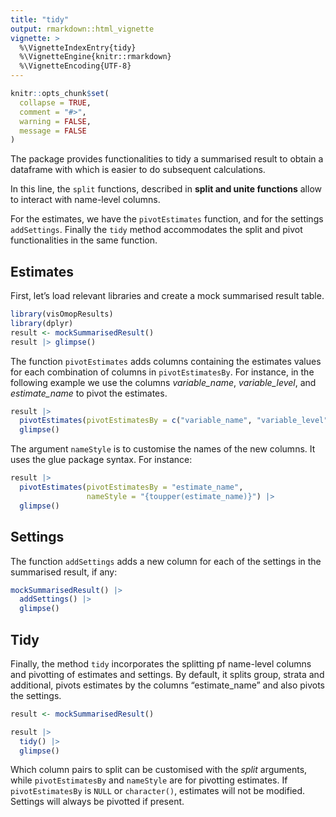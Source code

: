 ```yaml
---
title: "tidy"
output: rmarkdown::html_vignette
vignette: >
  %\VignetteIndexEntry{tidy}
  %\VignetteEngine{knitr::rmarkdown}
  %\VignetteEncoding{UTF-8}
---
```


```r
knitr::opts_chunk$set(
  collapse = TRUE,
  comment = "#>",
  warning = FALSE,
  message = FALSE
)
```


The package provides functionalities to tidy a summarised result to obtain a dataframe with which is easier to do subsequent calculations. 

In this line, the `split` functions, described in **split and unite functions** allow to interact with name-level columns. 

For the estimates, we have the `pivotEstimates` function, and for the settings `addSettings`. Finally the `tidy` method accommodates the split and pivot functionalities in the same function.

## Estimates
First, let's load relevant libraries and create a mock summarised result table.
```r
library(visOmopResults)
library(dplyr)
result <- mockSummarisedResult()
result |> glimpse()
```

The function `pivotEstimates` adds columns containing the estimates values for each combination of columns in `pivotEstimatesBy`. For instance, in the following example we use the columns *variable_name*, *variable_level*, and *estimate_name* to pivot the estimates.

```r
result |> 
  pivotEstimates(pivotEstimatesBy = c("variable_name", "variable_level", "estimate_name")) |>
  glimpse()
```

The argument `nameStyle` is to customise the names of the new columns. It uses the glue package syntax. For instance:

```r
result |> 
  pivotEstimates(pivotEstimatesBy = "estimate_name",
                 nameStyle = "{toupper(estimate_name)}") |>
  glimpse()
```

## Settings
The function `addSettings` adds a new column for each of the settings in the summarised result, if any:
```r
mockSummarisedResult() |>
  addSettings() |>
  glimpse()
```

## Tidy
Finally, the method `tidy` incorporates the splitting pf name-level columns and pivotting of estimates and settings. By default, it splits group, strata and additional, pivots estimates by the columns "estimate_name" and also pivots the settings. 

```r
result <- mockSummarisedResult()

result |> 
  tidy() |> 
  glimpse()
```

Which column pairs to split can be customised with the *split* arguments, while `pivotEstimatesBy` and `nameStyle` are for pivotting estimates. If `pivotEstimatesBy` is `NULL` or `character()`, estimates will not be modified. Settings will always be pivotted if present. 
